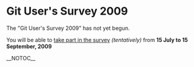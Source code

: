 = Git User's Survey 2009 =

The "Git User's Survey 2009" has not yet begun.

You will be able to [[http://www.survs.com/survey?id=2PIMZGU0&channel=Q0EKJ3NF54|take part in the survey]] <i>(tentatively)</i> from <b>15 July to 15 September, 2009</b>

__NOTOC__